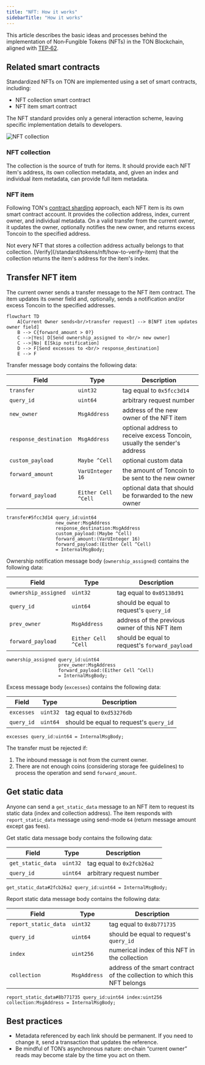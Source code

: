```yaml
---
title: "NFT: How it works"
sidebarTitle: "How it works"
---
```



This article describes the basic ideas and processes behind the implementation of Non‑Fungible Tokens (NFTs) in the TON Blockchain, aligned with [TEP‑62](https://github.com/ton-blockchain/TEPs/blob/1fbc23cac69723c53251f686ec90d81bf0e83443/text/0062-nft-standard.md).

## Related smart contracts

Standardized NFTs on TON are implemented using a set of smart contracts, including:

- NFT collection smart contract
- NFT item smart contract

The NFT standard provides only a general interaction scheme, leaving specific implementation details to developers.

<Image
  src="/resources/images/nft/collection_light.svg"
  darkSrc="/resources/images/nft/collection_dark.svg"
  alt="NFT collection"
/>

### NFT collection

The collection is the source of truth for items. It should provide each NFT item's address, its own collection metadata, and, given an index and individual item metadata, can provide full item metadata.

### NFT item

Following TON's [contract sharding](/contract-dev/contract-sharding) approach, each NFT item is its own smart contract account. It provides the collection address, index, current owner, and individual metadata. On a valid transfer from the current owner, it updates the owner, optionally notifies the new owner, and returns excess Toncoin to the specified address.

<Aside
  type="caution"
>
  Not every NFT that stores a collection address actually belongs to that collection. [Verify](/standard/tokens/nft/how-to-verify-item) that the collection returns the item's address for the item's index.
</Aside>

## Transfer NFT item

The current owner sends a transfer message to the NFT item contract. The item updates its owner field and, optionally, sends a notification and/or excess Toncoin to the specified addresses.

```mermaid
flowchart TD
    A[Current Owner sends<br/>transfer request] --> B[NFT item updates owner field]
    B --> C{forward_amount > 0?}
    C -->|Yes| D[Send ownership_assigned to <br/> new owner]
    C -->|No| E[Skip notification]
    D --> F[Send excesses to <br/> response_destination]
    E --> F
```

Transfer message body contains the following data:

| Field                  | Type                | Description                                                               |
| ---------------------- | ------------------- | ------------------------------------------------------------------------- |
| `transfer`             | `uint32`            | tag equal to `0x5fcc3d14`                                                 |
| `query_id`             | `uint64`            | arbitrary request number                                                  |
| `new_owner`            | `MsgAddress`        | address of the new owner of the NFT item                                  |
| `response_destination` | `MsgAddress`        | optional address to receive excess Toncoin, usually the sender's address |
| `custom_payload`       | `Maybe ^Cell`       | optional custom data                                                      |
| `forward_amount`       | `VarUInteger 16`    | the amount of Toncoin to be sent to the new owner                        |
| `forward_payload`      | `Either Cell ^Cell` | optional data that should be forwarded to the new owner                 |


```tlb TL-B
transfer#5fcc3d14 query_id:uint64 
                  new_owner:MsgAddress 
                  response_destination:MsgAddress 
                  custom_payload:(Maybe ^Cell) 
                  forward_amount:(VarUInteger 16) 
                  forward_payload:(Either Cell ^Cell) 
                  = InternalMsgBody;
```

Ownership notification message body (`ownership_assigned`) contains the following data:

| Field                | Type                | Description                                      |
| -------------------- | ------------------- | ------------------------------------------------ |
| `ownership_assigned` | `uint32`            | tag equal to `0x05138d91`                        |
| `query_id`           | `uint64`            | should be equal to request's `query_id`        |
| `prev_owner`         | `MsgAddress`        | address of the previous owner of this NFT item   |
| `forward_payload`    | `Either Cell ^Cell` | should be equal to request's `forward_payload` |

```tl-b TL-B 
ownership_assigned query_id:uint64 
                   prev_owner:MsgAddress 
                   forward_payload:(Either Cell ^Cell) 
                   = InternalMsgBody;

```

Excess message body (`excesses`) contains the following data:

| Field      | Type     | Description                               |
| ---------- | -------- | ----------------------------------------- |
| `excesses` | `uint32` | tag equal to `0xd53276db`                 |
| `query_id` | `uint64` | should be equal to request's `query_id` |

```tl-b TL-B 
excesses query_id:uint64 = InternalMsgBody;
```

The transfer must be rejected if:

1. The inbound message is not from the current owner.
1. There are not enough coins (considering storage fee guidelines) to process the operation and send `forward_amount`.

## Get static data 

Anyone can send a `get_static_data` message to an NFT item to request its static data (index and collection address). The item responds with `report_static_data` message using send-mode `64` (return message amount except gas fees).

Get static data message body contains the following data:

| Field             | Type     | Description               |
| ----------------- | -------- | ------------------------- |
| `get_static_data` | `uint32` | tag equal to `0x2fcb26a2` |
| `query_id`        | `uint64` | arbitrary request number  |

```tl-b TL-B
get_static_data#2fcb26a2 query_id:uint64 = InternalMsgBody;
```

Report static data message body contains the following data:

| Field                | Type         | Description                                                               |
| -------------------- | ------------ | ------------------------------------------------------------------------- |
| `report_static_data` | `uint32`     | tag equal to `0x8b771735`                                                 |
| `query_id`           | `uint64`     | should be equal to request's `query_id`                                 |
| `index`              | `uint256`    | numerical index of this NFT in the collection                             |
| `collection`         | `MsgAddress` | address of the smart contract of the collection to which this NFT belongs |

```tl-b TL-B
report_static_data#8b771735 query_id:uint64 index:uint256 collection:MsgAddress = InternalMsgBody;
```

## Best practices

- Metadata referenced by each link should be permanent. If you need to change it, send a transaction that updates the reference.
- Be mindful of TON’s asynchronous nature: on‑chain “current owner” reads may become stale by the time you act on them.
